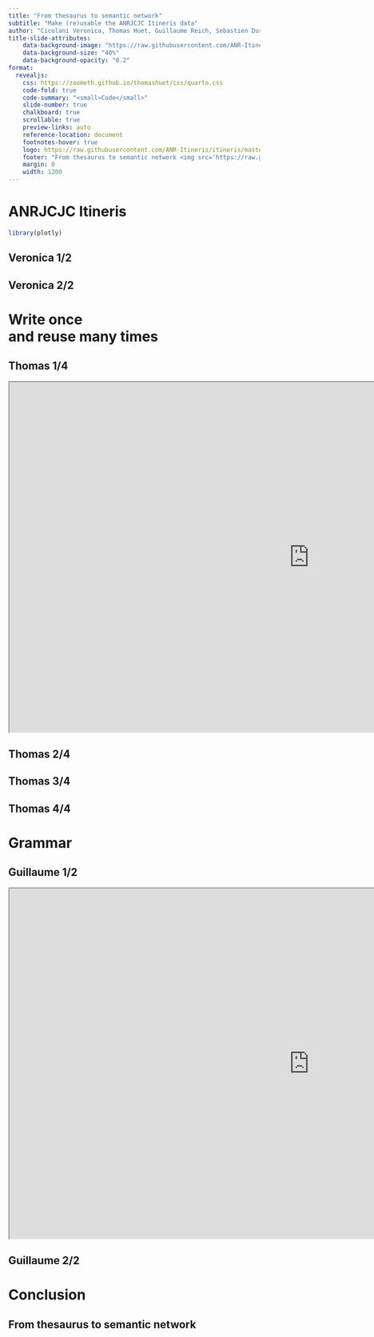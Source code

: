 ```yaml
---
title: "From thesaurus to semantic network"
subtitle: "Make (re)usable the ANRJCJC Itineris data"
author: "Cicolani Veronica, Thomas Huet, Guillaume Reich, Sebastien Durost"
title-slide-attributes:
    data-background-image: "https://raw.githubusercontent.com/ANR-Itineris/itineris/master/www/logo.png"
    data-background-size: "40%"
    data-background-opacity: "0.2"
format:
  revealjs: 
    css: https://zoometh.github.io/thomashuet/css/quarto.css
    code-fold: true
    code-summary: "<small>Code</small>"
    slide-number: true
    chalkboard: true
    scrollable: true
    preview-links: auto
    reference-location: document
    footnotes-hover: true
    logo: https://raw.githubusercontent.com/ANR-Itineris/itineris/master/www/logo.png
    footer: "From thesaurus to semantic network <img src='https://raw.githubusercontent.com/ANR-Itineris/itineris/master/www/logo.png' style='height: 35px;vertical-align: middle;'> CAA2023 - <em>50 years of synergy</em>, Amsterdam"
    margin: 0
    width: 1200
---
```


 

# ANRJCJC Itineris {background-color="#f3e7b3"}

```r
library(plotly)
```

## Veronica 1/2


## Veronica 2/2


# Write once <br>and reuse many times {background-color="#f3e7b3"}


## Thomas 1/4


```{=html}
<iframe width="1200" height="700" src="https://anr-itineris.github.io/Modeling/3DHOP/minimal/fibule.html" title="Arches doc"></iframe>
```


## Thomas 2/4


## Thomas 3/4


## Thomas 4/4


# Grammar {background-color="#f3e7b3"}


## Guillaume 1/2

```{=html}
<iframe width="1200" height="700" src="https://thesaurus.mom.fr/opentheso/?idt=th101" title="Arches doc"></iframe>
```


## Guillaume 2/2


# Conclusion {background-color="#f3e7b3"}


## From thesaurus to semantic network

